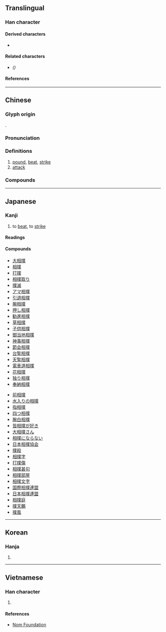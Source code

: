{{also|扑|攴}}
{{character info}}
==Translingual==

===Han character===
{{Han char|rn=64|rad=手|as=12|sn=15|four=52034|canj=QTCO|ids=⿰扌菐}}

====Derived characters====
* {{l|mul|[[𡃒]], [[𤾷]], [[𦢟]]}}

====Related characters====
* {{l|mul|[[扑]]}} ''({{w|Simplified Chinese}})''

====References====
{{Han ref|kx=0457.020|dkj=12755|dj=0805.180|hdz=31956.040|uh=64B2}}

----

==Chinese==
{{zh-forms|s=扑}}

===Glyph origin===
{{Han etym}}
{{Han compound|手|菐|c1=s|c2=p|t1=hand|ls=psc}}.

===Pronunciation===
{{zh-pron
|m=pū
|c=puk1,pok3
|h=pfs=phu
|md=páuk
|mn=phok
|mn-t=pog4
|w=4phoq
|mc=y
|oc=y
|cat=v
}}

===Definitions===
{{zh-hanzi}}

# [[pound]], [[beat]], [[strike]]
# [[attack]]

===Compounds===
{{zh-der|撲克|撲滅|撲滿|撲朔迷離|撲熱息痛|撲通|撲騰|撲空|匹力撲六|剪撲|廝撲行|匹撲|合撲|反撲|囊撲|劈留撲碌|滴流撲|水撲花兒|撲通一聲|撲賣|撲水|拓撲學|撲朔|撲漉|撲買|撲簌|灰撲撲|撲索|攧撲|撲魯魯|撲的|撲鼕|撲撒|撲咚咚|撲鼻|撲翻身|撲擊|撲復|撲堆|撲撲|撲鼕鼕|撲奔|滴溜撲|撲面|撲人鼻子|撲兒|撲簌簌|撲頭撲臉|撲然|撲魚|撲花|撲唐唐|撲騰騰|撲撤|撲虎兒|撲鄧鄧|撲地|撲蝶之會|撲克臉|撲咚|撲辣|撲花行徑|撲上|撲桶|撲打|撲燈蛾|撲跌|撲克牌|撲救|撲撲通通|撲通通冬|燈蛾撲火|相撲|撲掩|撲殺|撲臉|撲撲簌簌|撲通撲通|的溜撲碌|撲個滿懷|撲倒|撲碌碌|異香撲鼻|滴留撲|撲登登|撲旗|望風撲影|撲嗤|撲閃|撲同|撲粉|滴溜溜撲|撲個空|撲散|撲交打滾|撲落|打撲|撲手|撲鹿|撲速速|撲搭地|撲揞|撲剌剌|撲冬冬|撲哧|賣撲|餓虎撲羊|胡撲掩|鬼打撲|迷離撲朔|餓虎撲食|飢虎撲食|飛蛾撲火|顛撲不碎|顛撲不破|花撲撲|買撲|紅撲撲|關撲|粉撲|胡撲搭}}

{{zh-cat|Elementary}}

----

==Japanese==

===Kanji===
{{ja-kanji|grade=c|rs=手12}}

# to [[beat]], to [[strike]]

====Readings====
{{ja-readings
|goon=ほく
|kanon=ほく
|kanyoon=ぼく
|kun=う-つ
}}

====Compounds====
{{der-top|Compounds}}
* [[大相撲]]
* [[相撲]]
* [[打撲]]
* [[相撲取り]]
* [[撲滅]]
* [[アマ相撲]]
* [[引退相撲]]
* [[腕相撲]]
* [[押し相撲]]
* [[勧進相撲]]
* [[草相撲]]
* [[子供相撲]]
* [[御当地相撲]]
* [[神事相撲]]
* [[節会相撲]]
* [[台覧相撲]]
* [[天覧相撲]]
* [[電車道相撲]]
* [[花相撲]]
* [[独り相撲]]
* [[奉納相撲]]
{{der-mid}}
* [[前相撲]]
* [[水入りの相撲]]
* [[指相撲]]
* [[四つ相撲]]
* [[腕白相撲]]
* [[皆相撲が好き]]
* [[大相撲さん]]
* [[相撲にならない]]
* [[日本相撲協会]]
* [[撲殺]]
* [[相撲字]]
* [[打撲傷]]
* [[相撲甚句]]
* [[相撲部屋]]
* [[相撲文字]]
* [[国際相撲連盟]]
* [[日本相撲連盟]]
* [[相撲庭]]
* [[撲天鵬]]
* [[撲風]]
{{der-bottom}}

----

==Korean==

===Hanja===
{{ko-hanja|hangeul=[[박]], [[복]]}}

# {{rfdef|ko|sort=手12}}

----

==Vietnamese==

===Han character===
{{vi-readings|rs=手12|reading=vục, buộc, phác, phốc, vọc}}

# {{rfdef|vi|sort=手12}}

====References====
* [http://nomfoundation.org/common/nom_details.php?codepoint=64B2 Nom Foundation]